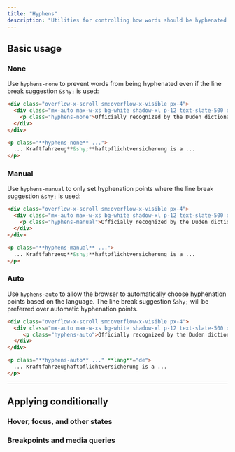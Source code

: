 ```yaml
---
title: "Hyphens"
description: "Utilities for controlling how words should be hyphenated."
---
```




## Basic usage

### None

Use `hyphens-none` to prevent words from being hyphenated even if the line break suggestion `&shy;` is used:

```html {{ example: { p: 'none' } }}
<div class="overflow-x-scroll sm:overflow-x-visible px-4">
  <div class="mx-auto max-w-xs bg-white shadow-xl p-12 text-slate-500 dark:bg-slate-800 dark:text-slate-400">
    <p class="hyphens-none">Officially recognized by the Duden dictionary as the longest word in German, <span class="text-slate-900 font-medium dark:text-slate-200" lang="de"> Kraftfahrzeug&shy;haftpflichtversicherung</span> is a 36 letter word for motor vehicle liability insurance.</p>
  </div>
</div>
```

```html
<p class="**hyphens-none** ...">
  ... Kraftfahrzeug**&shy;**haftpflichtversicherung is a ...
</p>
```

### Manual

Use `hyphens-manual` to only set hyphenation points where the line break suggestion `&shy;` is used:

```html {{ example: { p: 'none' } }}
<div class="overflow-x-scroll sm:overflow-x-visible px-4">
  <div class="mx-auto max-w-xs bg-white shadow-xl p-12 text-slate-500 dark:bg-slate-800 dark:text-slate-400">
    <p class="hyphens-manual">Officially recognized by the Duden dictionary as the longest word in German, <span class="text-slate-900 font-medium dark:text-slate-200" lang="de"> Kraftfahrzeug&shy;haftpflichtversicherung</span> is a 36 letter word for motor vehicle liability insurance.</p>
  </div>
</div>
```

```html
<p class="**hyphens-manual** ...">
  ... Kraftfahrzeug**&shy;**haftpflichtversicherung is a ...
</p>
```

### Auto

Use `hyphens-auto` to allow the browser to automatically choose hyphenation points based on the language. The line break suggestion `&shy;` will be preferred over automatic hyphenation points.

```html {{ example: { p: 'none' } }}
<div class="overflow-x-scroll sm:overflow-x-visible px-4">
  <div class="mx-auto max-w-xs bg-white shadow-xl p-12 text-slate-500 dark:bg-slate-800 dark:text-slate-400">
     <p class="hyphens-auto">Officially recognized by the Duden dictionary as the longest word in German, <span class="text-slate-900 font-medium dark:text-slate-200" lang="de"> Kraftfahrzeughaftpflichtversicherung</span> is a 36 letter word for motor vehicle liability insurance.</p>
  </div>
</div>
```

```html
<p class="**hyphens-auto** ..." **lang**="de">
  ... Kraftfahrzeughaftpflichtversicherung is a ...
</p>
```

---

## <Heading ignore>Applying conditionally</Heading>

### <Heading ignore>Hover, focus, and other states</Heading>

<HoverFocusAndOtherStates defaultClass="hyphens-none" featuredClass="hyphens-auto" element="p" />

### <Heading ignore>Breakpoints and media queries</Heading>

<BreakpointsAndMediaQueries defaultClass="hyphens-none" featuredClass="hyphens-auto" element="p" />
